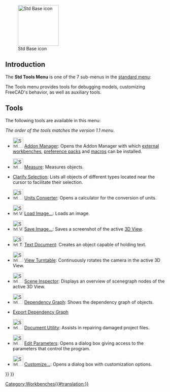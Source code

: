 <languages/>

{{Docnav
|[[Std_View_Menu|Std View Menu]]
|[[Std_Macro_Menu|Std MacroMenu]]
|[[Std_Base|Std Base]]
|IconL=
|IconR=
|IconC=Freecad.svg
}}

[[Image:Freecad.svg|thumb|128px|Std Base icon]]

{{TOCright}}

==Introduction==

The '''Std Tools Menu''' is one of the 7 sub-menus in the [[Standard_Menu|standard menu]]:

<!--Please keep info below synchronized with Std_Base, Standard_Menu, Std_File_Menu etc.-->
{{StdMenu
|
[[Std_File_Menu|File]]
&nbsp;&nbsp;&nbsp;
[[Std_Edit_Menu|Edit]]
&nbsp;&nbsp;&nbsp;
[[Std_View_Menu|View]]
&nbsp;&nbsp;&nbsp;
[[Std_Tools_Menu|Tools]]
&nbsp;&nbsp;&nbsp;
[[Std_Macro_Menu|Macro]]
&nbsp;&nbsp;&nbsp;
[[Std_Windows_Menu|Windows]]
&nbsp;&nbsp;&nbsp;
[[Std_Help_Menu|Help]]
}}

<!--Please keep info below synchronized with Standard_Menu-->
The Tools menu provides tools for debugging models, customizing FreeCAD's behavior, as well as auxiliary tools.

==Tools==

The following tools are available in this menu:

''The order of the tools matches the version 1.1 menu.''

* [[Image:Std_AddonMgr.svg|32px]] [[Std_AddonMgr|Addon Manager]]: Opens the Addon Manager with which [[External_workbenches|external workbenches]], [[Preference_Packs|preference packs]] and [[macros|macros]] can be installed.

* [[Image:Std_Measure.svg|32px]] [[Std_Measure|Measure]]: Measures objects. {{Version|1.0}}

* [[Std_ClarifySelection|Clarify Selection]]: Lists all objects of different types located near the cursor to facilitate their selection. {{Version|1.1}}

* [[Image:Std_UnitsCalculator.svg|32px]] [[Std_UnitsCalculator|Units Converter]]: Opens a calculator for the conversion of units.

* [[Image:Std_ViewLoadImage.svg|32px]] [[Std_ViewLoadImage|Load Image…]]: Loads an image. {{Version|0.21}}

* [[Image:Std_ViewScreenShot.svg|32px]] [[Std_ViewScreenShot|Save Image…]]: Saves a screenshot of the active [[3D_View|3D View]].

* [[Image:Std_TextDocument.svg|32px]] [[Std_TextDocument|Text Document]]: Creates an object capable of holding text.

* [[Image:Std_DemoMode.svg|32px]] [[Std_DemoMode|View Turntable]]: Continuously rotates the camera in the active 3D View.

* [[Image:Std_SceneInspector.svg|32px]] [[Std_SceneInspector|Scene Inspector]]: Displays an overview of scenegraph nodes of the active 3D View.

* [[Image:Std_DependencyGraph.svg|32px]] [[Std_DependencyGraph|Dependency Graph]]: Shows the dependency graph of objects.

* [[Std_ExportDependencyGraph|Export Dependency Graph]] {{Version|0.21}}

* [[Image:Std_ProjectUtil.svg|32px]] [[Std_ProjectUtil|Document Utility]]: Assists in repairing damaged project files.

* [[Image:Std_DlgParameter.svg|32px]] [[Std_DlgParameter|Edit Parameters]]: Opens a dialog box giving access to the parameters that control the program.

* [[Image:Std_DlgCustomize.svg|32px]] [[Std_DlgCustomize|Customize…]]: Opens a dialog box with customization options.


{{Docnav
|[[Std_View_Menu|Std View Menu]]
|[[Std_Macro_Menu|Std MacroMenu]]
|[[Std_Base|Std Base]]
|IconL=
|IconR=
|IconC=Freecad.svg
}}

{{Std_Base_navi{{#translation:}}}}
{{Userdocnavi{{#translation:}}}}
[[Category:Workbenches{{#translation:}}]]
